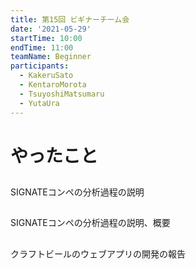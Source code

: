 ```yaml
---
title: 第15回 ビギナーチーム会
date: '2021-05-29'
startTime: 10:00
endTime: 11:00
teamName: Beginner
participants:
  - KakeruSato
  - KentaroMorota
  - TsuyoshiMatsumaru
  - YutaUra
---
```


# やったこと


## <user name="KakeruSato" />

SIGNATEコンペの分析過程の説明

## <user name="KentaroMorota" />

SIGNATEコンペの分析過程の説明、概要

## <user name="TsuyoshiMatsumaru" />

クラフトビールのウェブアプリの開発の報告



